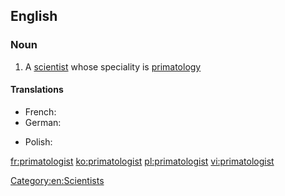 ==English==

===Noun===
{{en-noun}}

# A [[scientist]] whose speciality is [[primatology]]

====Translations====
{{trans-top|scientist whose speciality is primatology}}
* French: {{t+|fr|primatologue|m|f}}
* German: {{t|de|Primatologe|m}}
{{trans-mid}}
* Polish: {{t+|pl|prymatolog|m}}
{{trans-bottom}}

[[Category:en:Scientists]]

[[fr:primatologist]]
[[ko:primatologist]]
[[pl:primatologist]]
[[vi:primatologist]]